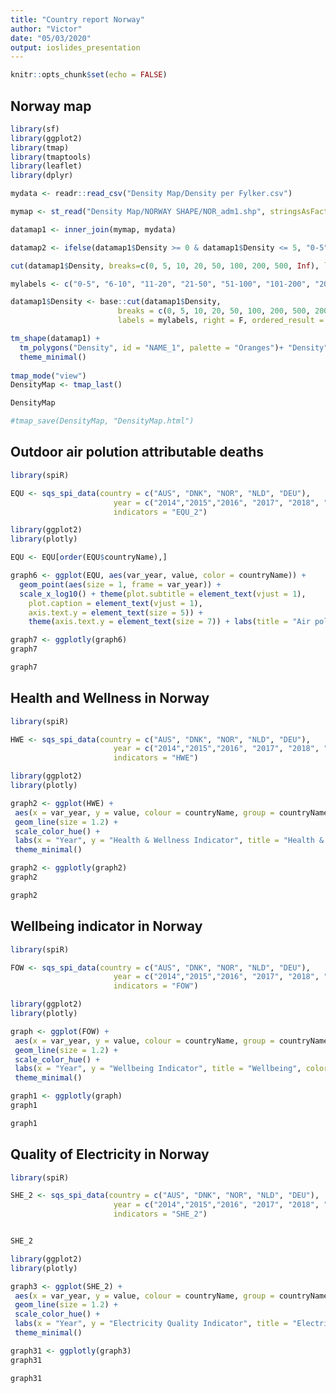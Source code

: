 ```yaml
---
title: "Country report Norway"
author: "Victor"
date: "05/03/2020"
output: ioslides_presentation
---
```


```r
knitr::opts_chunk$set(echo = FALSE)
```

## Norway map

```r
library(sf)
library(ggplot2)
library(tmap)
library(tmaptools)
library(leaflet)
library(dplyr)

mydata <- readr::read_csv("Density Map/Density per Fylker.csv")

mymap <- st_read("Density Map/NORWAY SHAPE/NOR_adm1.shp", stringsAsFactors = FALSE)

datamap1 <- inner_join(mymap, mydata)

datamap2 <- ifelse(datamap1$Density >= 0 & datamap1$Density <= 5, "0-5", ifelse(datamap1$Density >= 6 & datamap1$Density <= 10, "6-10", ifelse(datamap1$Density >= 11 & datamap1$Density <= 20, "11-20", ifelse(datamap1$Density >= 21 & datamap1$Density <= 50, "21-50", ifelse(datamap1$Density >= 51 & datamap1$Density <= 100, "51-100", ifelse(datamap1$Density >= 101 & datamap1$Density <= 200, "101-200", ifelse(datamap1$Density >= 201 & datamap1$Density <= 500, "201-500", ifelse(datamap1$Density >= 501, "501+", NA))))))))

cut(datamap1$Density, breaks=c(0, 5, 10, 20, 50, 100, 200, 500, Inf), labels=c("0-5", "6-10", "11-20", "21-50", "51-100", "101-200","201-500", "500+"))

mylabels <- c("0-5", "6-10", "11-20", "21-50", "51-100", "101-200", "201-500", "500+")

```

```r

datamap1$Density <- base::cut(datamap1$Density,
                        breaks = c(0, 5, 10, 20, 50, 100, 200, 500, 2000), 
                        labels = mylabels, right = F, ordered_result = T)

```

```r

tm_shape(datamap1) +
  tm_polygons("Density", id = "NAME_1", palette = "Oranges")+ "Density"
  theme_minimal()
  
tmap_mode("view")
DensityMap <- tmap_last()

```

```r

DensityMap

#tmap_save(DensityMap, "DensityMap.html")

```

## Outdoor air polution attributable deaths

```r

library(spiR)

EQU <- sqs_spi_data(country = c("AUS", "DNK", "NOR", "NLD", "DEU"), 
                       year = c("2014","2015","2016", "2017", "2018", "2019"), 
                       indicators = "EQU_2")

```

```r

library(ggplot2)
library(plotly)

EQU <- EQU[order(EQU$countryName),]

graph6 <- ggplot(EQU, aes(var_year, value, color = countryName)) +
  geom_point(aes(size = 1, frame = var_year)) +
  scale_x_log10() + theme(plot.subtitle = element_text(vjust = 1), 
    plot.caption = element_text(vjust = 1), 
    axis.text.y = element_text(size = 5)) +
    theme(axis.text.y = element_text(size = 7)) + labs(title = "Air pollution attributable deaths") +labs(x = "Year", y = "Deaths per year") + labs(colour = NULL, size = NULL)

graph7 <- ggplotly(graph6)
graph7

```

```r
graph7
```

## Health and Wellness in Norway


```r

library(spiR)

HWE <- sqs_spi_data(country = c("AUS", "DNK", "NOR", "NLD", "DEU"), 
                       year = c("2014","2015","2016", "2017", "2018", "2019"), 
                       indicators = "HWE")

```

```r
library(ggplot2)
library(plotly)

graph2 <- ggplot(HWE) +
 aes(x = var_year, y = value, colour = countryName, group = countryName) +
 geom_line(size = 1.2) +
 scale_color_hue() +
 labs(x = "Year", y = "Health & Wellness Indicator", title = "Health & Wellness", color = "Countries") +
 theme_minimal() 

graph2 <- ggplotly(graph2)
graph2

```

```r
graph2
```

## Wellbeing indicator in Norway

```r
library(spiR)

FOW <- sqs_spi_data(country = c("AUS", "DNK", "NOR", "NLD", "DEU"), 
                       year = c("2014","2015","2016", "2017", "2018", "2019"), 
                       indicators = "FOW")
```

```r

library(ggplot2)
library(plotly)

graph <- ggplot(FOW) +
 aes(x = var_year, y = value, colour = countryName, group = countryName) +
 geom_line(size = 1.2) +
 scale_color_hue() +
 labs(x = "Year", y = "Wellbeing Indicator", title = "Wellbeing", color = "Countries") +
 theme_minimal() 

graph1 <- ggplotly(graph)
graph1

```

```r
graph1
```

## Quality of Electricity in Norway

```r

library(spiR)

SHE_2 <- sqs_spi_data(country = c("AUS", "DNK", "NOR", "NLD", "DEU"), 
                       year = c("2014","2015","2016", "2017", "2018", "2019"), 
                       indicators = "SHE_2")


SHE_2

```

```r
library(ggplot2)
library(plotly)

graph3 <- ggplot(SHE_2) +
 aes(x = var_year, y = value, colour = countryName, group = countryName) +
 geom_line(size = 1.2) +
 scale_color_hue() +
 labs(x = "Year", y = "Electricity Quality Indicator", title = "Electricity Quality", color = "Countries") +
 theme_minimal() 

graph31 <- ggplotly(graph3)
graph31

```

```r
graph31
```



